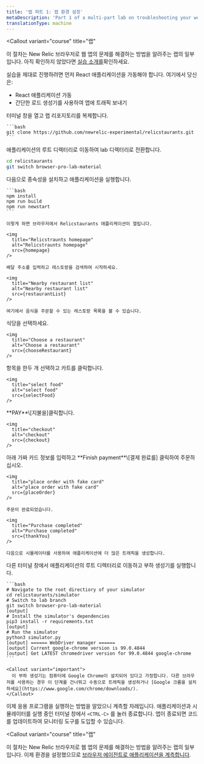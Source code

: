 ```yaml
---
title: '랩 파트 1: 랩 환경 설정'
metaDescription: 'Part 1 of a multi-part lab on troubleshooting your website: Spin up your test app and simulator'
translationType: machine
---
```









<Callout
  variant="course"
  title="랩"
>
  이 절차는 New Relic 브라우저로 웹 앱의 문제를 해결하는 방법을 알려주는 랩의 일부입니다. 아직 확인하지 않았다면 [실습 소개를](/docs/browser/new-relic-browser/lab/over-view/)확인하세요.
</Callout>

실습을 제대로 진행하려면 먼저 React 애플리케이션을 가동해야 합니다. 여기에서 당신은:

* React 애플리케이션 가동
* 간단한 로드 생성기를 사용하여 앱에 트래픽 보내기

<Steps>
  <Step>
    터미널 창을 열고 랩 리포지토리를 복제합니다.

    ```bash
    git clone https://github.com/newrelic-experimental/relicstaurants.git
    ```
  </Step>

  <Step>
    애플리케이션의 루트 디렉터리로 이동하여 lab 디렉터리로 전환합니다.
  </Step>

  ```bash
  cd relicstaurants
  git switch browser-pro-lab-material
  ```

  <Step>
    다음으로 종속성을 설치하고 애플리케이션을 실행합니다.

    ```bash
    npm install
    npm run build
    npm run newstart
    ```

    이렇게 하면 브라우저에서 Relicstaurants 애플리케이션이 열립니다.

    <img
      title="Relicstraunts homepage"
      alt="Relicstraunts homepage"
      src={homepage}
    />

    배달 주소를 입력하고 레스토랑을 검색하여 시작하세요.

    <img
      title="Nearby restaurant list"
      alt="Nearby restaurant list"
      src={restaurantList}
    />

    여기에서 음식을 주문할 수 있는 레스토랑 목록을 볼 수 있습니다.
  </Step>

  <Step>
    식당을 선택하세요.

    <img
      title="Choose a restaurant"
      alt="Choose a restaurant"
      src={chooseRestaurant}
    />
  </Step>

  <Step>
    항목을 한두 개 선택하고 카트를 클릭합니다.

    <img
      title="select food"
      alt="select food"
      src={selectFood}
    />
  </Step>

  <Step>
    **PAY**\[지불을]클릭합니다.

    <img
      title="checkout"
      alt="checkout"
      src={checkout}
    />
  </Step>

  <Step>
    아래 가짜 카드 정보를 입력하고 **Finish payment**\[결제 완료를] 클릭하여 주문하십시오.

    <img
      title="place order with fake card"
      alt="place order with fake card"
      src={placeOrder}
    />

    주문이 완료되었습니다.

    <img
      title="Purchase completed"
      alt="Purchase completed"
      src={thankYou}
    />

    다음으로 시뮬레이터를 사용하여 애플리케이션에 더 많은 트래픽을 생성합니다.
  </Step>

  <Step>
    다른 터미널 창에서 애플리케이션의 루트 디렉터리로 이동하고 부하 생성기를 실행합니다.

    ```bash
    # Navigate to the root directiory of your simulator
    cd relicstaurants/simulator
    # Switch to lab branch
    git switch browser-pro-lab-material
    [output]
    # Install the simulator's dependencies
    pip3 install -r requirements.txt
    [output]
    # Run the simulator
    python3 simulator.py
    [output] ====== WebDriver manager ======
    [output] Current google-chrome version is 99.0.4844
    [output] Get LATEST chromedriver version for 99.0.4844 google-chrome
    ```

    <Callout variant="important">
      이 부하 생성기는 컴퓨터에 Google Chrome이 설치되어 있다고 가정합니다. 다른 브라우저를 사용하는 경우 이 단계를 건너뛰고 수동으로 트래픽을 생성하거나 [Google 크롬을 설치하세요](https://www.google.com/chrome/downloads/).
    </Callout>
  </Step>
</Steps>

이제 응용 프로그램을 실행하는 방법을 알았으니 계측할 차례입니다. 애플리케이션과 시뮬레이터를 실행 중인 터미널 창에서 `<CTRL-C>` 를 눌러 종료합니다. 앱이 종료되면 코드를 업데이트하여 모니터링 도구를 도입할 수 있습니다.

<Callout
  variant="course"
  title="랩"
>
  이 절차는 New Relic 브라우저로 웹 앱의 문제를 해결하는 방법을 알려주는 랩의 일부입니다. 이제 환경을 설정했으므로 [브라우저 에이전트로 애플리케이션을 계측합니다](/docs/browser/new-relic-browser/lab/install-browser-agent/).
</Callout>